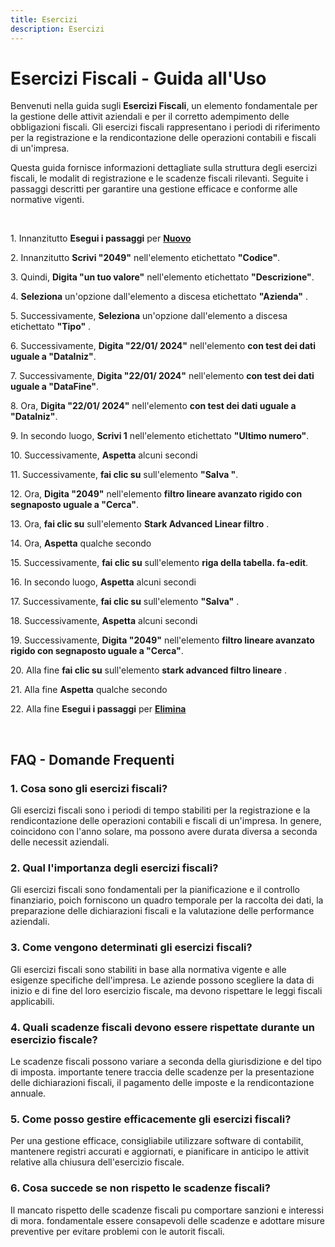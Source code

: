 ```yaml
---
title: Esercizi
description: Esercizi
---
```

# Esercizi Fiscali \- Guida all\'Uso

Benvenuti nella guida sugli **Esercizi Fiscali**\, un elemento fondamentale per la gestione delle attivit aziendali e per il corretto adempimento delle obbligazioni fiscali\. Gli esercizi fiscali rappresentano i periodi di riferimento per la registrazione e la rendicontazione delle operazioni contabili e fiscali di un\'impresa\.

Questa guida fornisce informazioni dettagliate sulla struttura degli esercizi fiscali\, le modalit di registrazione e le scadenze fiscali rilevanti\. Seguite i passaggi descritti per garantire una gestione efficace e conforme alle normative vigenti\.

&nbsp;

1\. Innanzitutto **Esegui i passaggi** per **[Nuovo](/docs/Z_Operazioni%20base/Nuovo)**

2\. Innanzitutto **Scrivi \"2049\"** nell\'elemento etichettato **\"Codice\"**\.

3\. Quindi\, **Digita \"un tuo valore\"** nell\'elemento etichettato **\"Descrizione\"**\.

4\. **Seleziona** un\'opzione dall\'elemento a discesa etichettato **\"Azienda\"** \.

5\. Successivamente\, **Seleziona** un\'opzione dall\'elemento a discesa etichettato **\"Tipo\"** \.

6\. Successivamente\, **Digita \"22\/01\/ 2024\"** nell\'elemento **con test dei dati uguale a \"DataIniz\"**\.

7\. Successivamente\, **Digita \"22\/01\/ 2024\"** nell\'elemento **con test dei dati uguale a \"DataFine\"**\.

8\. Ora\, **Digita \"22\/01\/ 2024\"** nell\'elemento **con test dei dati uguale a \"DataIniz\"**\.

9\. In secondo luogo\, **Scrivi 1** nell\'elemento etichettato **\"Ultimo numero\"**\.

10\. Successivamente\, **Aspetta** alcuni secondi

11\. Successivamente\, **fai clic su** sull\'elemento **\"Salva \"**\.

12\. Ora\, **Digita \"2049\"** nell\'elemento **filtro lineare avanzato rigido con segnaposto uguale a \"Cerca\"**\.

13\. Ora\, **fai clic su** sull\'elemento **Stark Advanced Linear filtro** \.

14\. Ora\, **Aspetta** qualche secondo

15\. Successivamente\, **fai clic su** sull\'elemento **riga della tabella\. fa\-edit**\.

16\. In secondo luogo\, **Aspetta** alcuni secondi

17\. Successivamente\, **fai clic su** sull\'elemento **\"Salva\"** \.

18\. Successivamente\, **Aspetta** alcuni secondi

19\. Successivamente\, **Digita \"2049\"** nell\'elemento **filtro lineare avanzato rigido con segnaposto uguale a \"Cerca\"**\.

20\. Alla fine **fai clic su** sull\'elemento **stark advanced filtro lineare** \.

21\. Alla fine **Aspetta** qualche secondo

22\. Alla fine **Esegui i passaggi** per **[Elimina](/docs/Z_Operazioni%20base/Elimina)**

&nbsp;

## FAQ \- Domande Frequenti

### 1\. **Cosa sono gli esercizi fiscali\?**

Gli esercizi fiscali sono i periodi di tempo stabiliti per la registrazione e la rendicontazione delle operazioni contabili e fiscali di un\'impresa\. In genere\, coincidono con l\'anno solare\, ma possono avere durata diversa a seconda delle necessit aziendali\.

### 2\. **Qual  l\'importanza degli esercizi fiscali\?**

Gli esercizi fiscali sono fondamentali per la pianificazione e il controllo finanziario\, poich forniscono un quadro temporale per la raccolta dei dati\, la preparazione delle dichiarazioni fiscali e la valutazione delle performance aziendali\.

### 3\. **Come vengono determinati gli esercizi fiscali\?**

Gli esercizi fiscali sono stabiliti in base alla normativa vigente e alle esigenze specifiche dell\'impresa\. Le aziende possono scegliere la data di inizio e di fine del loro esercizio fiscale\, ma devono rispettare le leggi fiscali applicabili\.

### 4\. **Quali scadenze fiscali devono essere rispettate durante un esercizio fiscale\?**

Le scadenze fiscali possono variare a seconda della giurisdizione e del tipo di imposta\.  importante tenere traccia delle scadenze per la presentazione delle dichiarazioni fiscali\, il pagamento delle imposte e la rendicontazione annuale\.

### 5\. **Come posso gestire efficacemente gli esercizi fiscali\?**

Per una gestione efficace\,  consigliabile utilizzare software di contabilit\, mantenere registri accurati e aggiornati\, e pianificare in anticipo le attivit relative alla chiusura dell\'esercizio fiscale\.

### 6\. **Cosa succede se non rispetto le scadenze fiscali\?**

Il mancato rispetto delle scadenze fiscali pu comportare sanzioni e interessi di mora\.  fondamentale essere consapevoli delle scadenze e adottare misure preventive per evitare problemi con le autorit fiscali\.